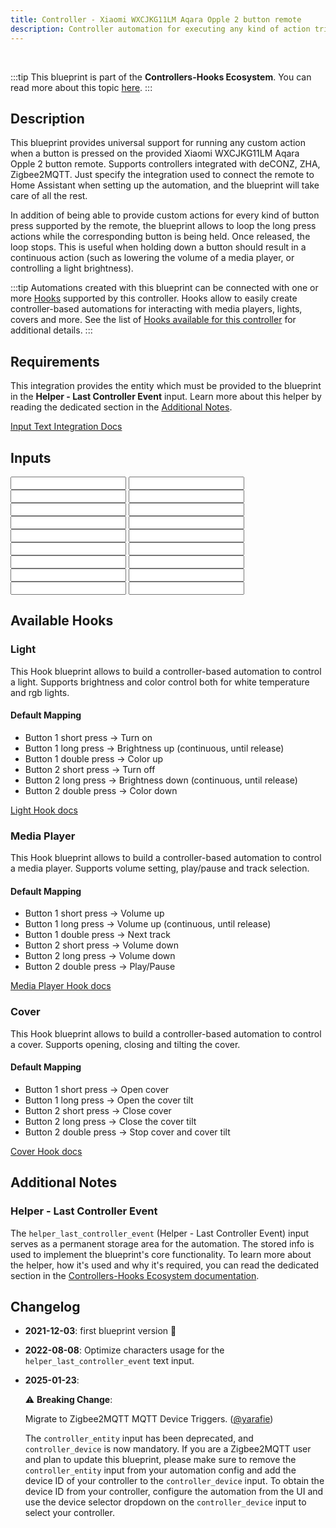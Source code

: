 ```yaml
---
title: Controller - Xiaomi WXCJKG11LM Aqara Opple 2 button remote
description: Controller automation for executing any kind of action triggered by the provided Xiaomi WXCJKG11LM Aqara Opple 2 button remote. Supports deCONZ, ZHA, Zigbee2MQTT.
---
```



<ImportCard id='xiaomi_wxcjkg11lm' category='controllers' />

<br />

:::tip
This blueprint is part of the **Controllers-Hooks Ecosystem**. You can read more about this topic [here](/docs/controllers-hooks-ecosystem).
:::

## Description

This blueprint provides universal support for running any custom action when a button is pressed on the provided Xiaomi WXCJKG11LM Aqara Opple 2 button remote. Supports controllers integrated with deCONZ, ZHA, Zigbee2MQTT. Just specify the integration used to connect the remote to Home Assistant when setting up the automation, and the blueprint will take care of all the rest.

In addition of being able to provide custom actions for every kind of button press supported by the remote, the blueprint allows to loop the long press actions while the corresponding button is being held. Once released, the loop stops. This is useful when holding down a button should result in a continuous action (such as lowering the volume of a media player, or controlling a light brightness).

:::tip
Automations created with this blueprint can be connected with one or more [Hooks](/docs/blueprints/hooks) supported by this controller.
Hooks allow to easily create controller-based automations for interacting with media players, lights, covers and more. See the list of [Hooks available for this controller](/docs/blueprints/controllers/xiaomi_wxcjkg11lm#available-hooks) for additional details.
:::

## Requirements

<Requirement id='deconz'/>
<Requirement id='zha'/>
<Requirement id='zigbee2mqtt'/>
<Requirement name='Input Text Integration' required>

This integration provides the entity which must be provided to the blueprint in the **Helper - Last Controller Event** input. Learn more about this helper by reading the dedicated section in the [Additional Notes](#helper---last-controller-event).

[Input Text Integration Docs](https://www.home-assistant.io/integrations/input_text/)

</Requirement>

## Inputs

<Input
  name='Integration'
  description='Integration used for connecting the remote with Home Assistant. Select one of the available values.'
  selector='select'
  required
/>
<Input
  name='Controller Device'
  description='The controller device to use for the automation. Choose a value only if the remote is integrated with deCONZ, ZHA.'
  selector='device'
  required='deCONZ, ZHA, Zigbee2MQTT'
/>
<Input
  name='Helper - Last Controller Event'
  description='Input Text used to store the last event fired by the controller. You will need to manually create a text input entity for this, please read the blueprint Additional Notes for more info.'
  selector='entity'
  required
/>
<Input
  name='Button 1 short press'
  description='Action to run on short button 1 press.'
  selector='action'
/>
<Input
  name='Button 1 long press'
  description='Action to run on long button 1 press.'
  selector='action'
/>
<Input
  name='Button 1 release'
  description='Action to run on button 1 release after long press.'
  selector='action'
/>
<Input
  name='Button 1 double press'
  description='Action to run on double button 1 press.'
  selector='action'
/>
<Input
  name='Button 1 triple press'
  description='Action to run on triple button 1 press.'
  selector='action'
/>
<Input
  name='Button 2 short press'
  description='Action to run on short button 2 press.'
  selector='action'
/>
<Input
  name='Button 2 long press'
  description='Action to run on long button 2 press.'
  selector='action'
/>
<Input
  name='Button 2 release'
  description='Action to run on button 2 release after long press.'
  selector='action'
/>
<Input
  name='Button 2 double press'
  description='Action to run on double button 2 press.'
  selector='action'
/>
<Input
  name='Button 2 triple press'
  description='Action to run on triple button 2 press.'
  selector='action'
/>
<Input
  name='Button 1 long press - loop until release'
  description='Loop the button 1 action until the button is released.'
  selector='boolean'
/>
<Input
  name='Button 1 long press - Maximum loop repeats'
  description='Maximum number of repeats for the custom action, when looping is enabled. Use it as a safety limit to prevent an endless loop in case the corresponding stop event is not received.'
  selector='number'
/>
<Input
  name='Button 2 long press - loop until release'
  description='Loop the button 2 action until the button is released.'
  selector='boolean'
/>
<Input
  name='Button 2 long press - Maximum loop repeats'
  description='Maximum number of repeats for the custom action, when looping is enabled. Use it as a safety limit to prevent an endless loop in case the corresponding stop event is not received.'
  selector='number'
/>
<Input
  name='Helper - Debounce delay'
  description='Delay used for debouncing RAW controller events, by default set to 0. A value of 0 disables the debouncing feature. Increase this value if you notice custom actions or linked Hooks running multiple times when interacting with the device. When the controller needs to be debounced, usually a value of 100 is enough to remove all duplicate events.'
  selector='number'
/>

## Available Hooks

### Light

This Hook blueprint allows to build a controller-based automation to control a light. Supports brightness and color control both for white temperature and rgb lights.

#### Default Mapping

- Button 1 short press -> Turn on
- Button 1 long press -> Brightness up (continuous, until release)
- Button 1 double press -> Color up
- Button 2 short press -> Turn off
- Button 2 long press -> Brightness down (continuous, until release)
- Button 2 double press -> Color down

[Light Hook docs](/docs/blueprints/hooks/light)

### Media Player

This Hook blueprint allows to build a controller-based automation to control a media player. Supports volume setting, play/pause and track selection.

#### Default Mapping

- Button 1 short press -> Volume up
- Button 1 long press -> Volume up (continuous, until release)
- Button 1 double press -> Next track
- Button 2 short press -> Volume down
- Button 2 long press -> Volume down
- Button 2 double press -> Play/Pause

[Media Player Hook docs](/docs/blueprints/hooks/media_player)

### Cover

This Hook blueprint allows to build a controller-based automation to control a cover. Supports opening, closing and tilting the cover.

#### Default Mapping

- Button 1 short press -> Open cover
- Button 1 long press -> Open the cover tilt
- Button 2 short press -> Close cover
- Button 2 long press -> Close the cover tilt
- Button 2 double press -> Stop cover and cover tilt

[Cover Hook docs](/docs/blueprints/hooks/cover)

## Additional Notes

### Helper - Last Controller Event

The `helper_last_controller_event` (Helper - Last Controller Event) input serves as a permanent storage area for the automation. The stored info is used to implement the blueprint's core functionality. To learn more about the helper, how it's used and why it's required, you can read the dedicated section in the [Controllers-Hooks Ecosystem documentation](/docs/controllers-hooks-ecosystem#helper---last-controller-event-input).

## Changelog

- **2021-12-03**: first blueprint version :tada:
- **2022-08-08**: Optimize characters usage for the `helper_last_controller_event` text input.
- **2025-01-23**:

  :warning: **Breaking Change**:

  Migrate to Zigbee2MQTT MQTT Device Triggers. ([@yarafie](https://github.com/yarafie))

  The `controller_entity` input has been deprecated, and `controller_device` is now mandatory.
  If you are a Zigbee2MQTT user and plan to update this blueprint, please make sure to remove the `controller_entity` input from your automation config and add the device ID of your controller to the `controller_device` input.
  To obtain the device ID from your controller, configure the automation from the UI and use the device selector dropdown on the `controller_device` input to select your controller.
